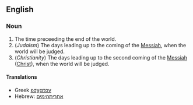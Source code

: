 ==English==
===Noun===
#The time preceeding the end of the world.
#(''Judaism'') The days leading up to the coming of the [[Messiah]], when the world will be judged.
#(''Christianity'') The days leading up to the second coming of the [[Messiah]] ([[Christ]]), when the world will be judged.

====Translations====
*Greek [[εσχατον]]
*Hebrew: [[אחריתהימים]]